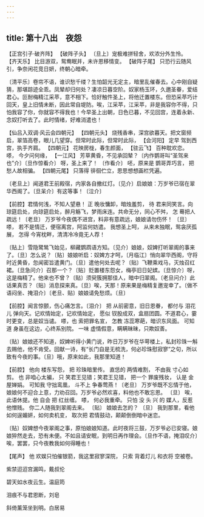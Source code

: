 ```yaml
---
---
---
```

title: 第十八出　夜怨
---



【正宫引子·破齐阵】 【破阵子头】 〔旦上〕宠极难拼轻舍，欢浓分外生怜。 【齐天乐】 比目游双，鸳鸯眠并，未许恩移情变。 【破阵子尾】 只恐行云随风引，争奈闲花竞日妍，终朝心暗牵。

〔清平乐〕卷帘不语，谁识愁千缕？生怕韶光无定主，暗里乱催春去。心中刚自疑猜，那堪踪迹全乖。凤辇却归何处？凄凉日暮空阶。奴家杨玉环，久邀圣眷，爱结君心。叵耐梅精江采苹，意不相下。恰好触忤圣上，将他迁置楼东。但恐采苹巧计回天，皇上旧情未断，因此常自堤防。唉，江采苹，江采苹，非是我容你不得，只怕我容了你，你就容不得我也！今早圣上出朝，日色已暮，不见回宫，连着永新、念奴打听去了。此时情绪，好难消遣也！



【仙吕入双调·风云会四朝元】 【四朝元头】 烧残香串，深宫欲暮天。把文窗频启，翠箔高卷，眼儿几望穿。但常时此际，但常时此际， 【会河阳】 定早 驾到西宫，执手齐肩。 【四朝元】 花映房栊，春生颜面， 【驻云飞】 百种耽欢恋。 嗏， 今夕问何缘， 【一江风】 芳草黄昏，不见承回辇？〔内作鹦哥叫“圣驾来也”介〕〔旦作惊看介〕 呀，圣上来了！ 〔作看介〕 呸，原来是 鹦哥弄巧言， 把 愁人故相骗。 【四朝元尾】 只落得 徘徊伫立，思思想想画栏凭遍。

〔老旦上〕闻道君王前殿宿，内家各自撤红灯。〔见介〕启娘娘：万岁爷已宿在翠华西阁了。〔旦呆介〕有这等事！〔泣介〕



【前腔】君情何浅，不知人望悬！ 正 晚妆慵卸，暗烛羞剪， 待 君来同笑言。向琼筵启处，向琼筵启处，醉月觞飞，梦雨床连。共命无分，同心不舛， 怎 蓦把人疏远！〔老旦〕 万岁爷今夜偶不进宫，料非有意疏远，娘娘请勿伤怀！ 〔旦〕 嗏， 若不是情迁，便宿离宫，阿监何妨遣。 我想圣上呵， 从来未独眠，鸳衾厌孤展， 怎得 今宵枕畔，清清冷冷竟无人荐！

〔贴上〕雪隐鹭鸶飞始见，柳藏鹦鹉语方知。〔见介〕娘娘，奴婢打听翠阁的事来了。〔旦〕怎么说？〔贴〕娘娘听启：奴婢方才呵，〔月临江〕悄向翠华西阁，守将时近黄昏，忽闻密旨遣黄门。〔旦〕遣他何处去呢？〔贴〕飞鞭乘戏马，灭烛召红裙。〔旦急问介〕召那一个？〔贴〕贬置楼东怨女，梅亭旧日妃嫔。〔旦惊介〕呀，这是梅精了。他来也不曾？〔贴〕须臾簇拥那佳人，暗中归翠阁。〔老旦问介〕此话果真否？〔贴〕消息探来真。〔旦〕唉，天那！原来果是梅精复邀宠幸了。〔做不语闷坐、掩泪介〕〔老旦、贴〕娘娘请免愁烦。〔旦〕



【前腔】闻言惊颤，伤心痛怎言。〔泪介〕 把 从前密意，旧日恩眷， 都付与 泪花 儿 弹向天。记欢情始定，记欢情始定， 愿似 钗股成双，盒扇团圆。不道君心，霎时更变，总是奴当谴。 嗏，也 索把罪名宣， 怎教 冻蕊寒葩，暗识东风面。 可知道 身虽在这边，心终系别院。 一味 虚情假意，瞒瞒昧昧，只欺奴善。

〔贴〕娘娘还不知道，奴婢听得小黄门说，昨日万岁爷在华萼楼上，私封珍珠一斛去赐他，他不肯受。回献一诗，有“长门自是无梳洗，何必珍珠慰寂寥”之句，所以致有今夜的事。〔旦〕哦，原来如此，我那里知道！



【前腔】 他向 楼东写怨， 把 珍珠暗里传。 直恁的 两情难割， 不由我 寸心如剪。 也 非咱心太褊， 只 笑君王见错；笑君王见错， 把一个 罪废残妆， 认是 金屋婵娟。 可知我 守拙鸾凰， 斗不上 争春莺燕！〔老旦〕 万岁爷既不忘情于他，娘娘何不迎合上意，力劝召回。万岁爷必然欢喜，料他也不敢忘恩。 〔旦〕 唉，此语休提。他 自会 把 红丝缠。 嗏， 何必我重牵。 只怕 没 头 兴 的 媒人，反惹他憎贱。 你二人随我到翠阁去来。 〔贴〕 娘娘去怎的？ 〔旦〕 我到那里，看他 如何逞媚妍，如何卖机变， 取次把 君情鼓动，颠颠倒倒暗中迷恋。

〔贴〕奴婢想今夜翠阁之事，原怕娘娘知道。此时夜将三鼓，万岁爷必已安寝。娘娘猝然走去，恐有未便。不如且请安眠，到明日再作理会。〔旦作不语，掩泪叹介〕唉，罢罢，只今夜教我如何得睡也！



【尾声】 他 欢娱只怕催银箭，我这里寂寥深院， 只索 背着灯儿 和衣将 空被卷。

紫禁迢迢宫漏鸣，戴叔伦





碧天如水夜云生。温庭筠





泪痕不与君恩断，刘皂





斜倚薰笼坐到明。白居易